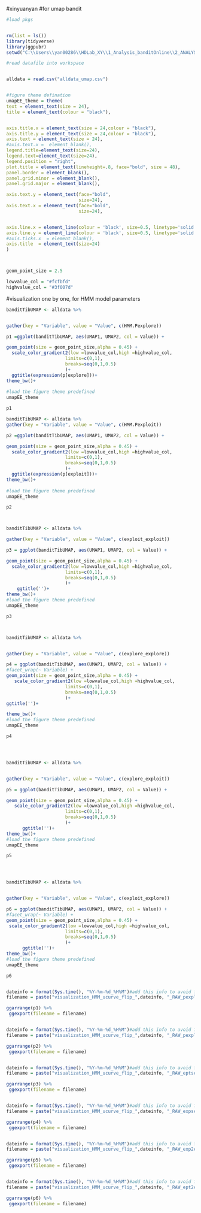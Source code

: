 #xinyuanyan
#for umap bandit

```{r}
#load pkgs


rm(list = ls())
library(tidyverse)
library(ggpubr)
setwd("C:\\Users\\yan00286\\HDLab_XY\\1_Analysis_banditOnline\\2_ANALYSIS_Manifold_nonormalize")

#read datafile into workspace


alldata = read.csv("alldata_umap.csv")



```


```{r}
#figure theme defination
umapEE_theme = theme(
text = element_text(size = 24),
title = element_text(colour = "black"),


axis.title.x = element_text(size = 24,colour = "black"),
axis.title.y = element_text(size = 24,colour = "black"),
axis.text = element_text(size = 24),
#axis.text.x =  element_blank(),
legend.title=element_text(size=24),
legend.text=element_text(size=24),
legend.position = "right",
plot.title = element_text(lineheight=.8, face="bold", size = 48),
panel.border = element_blank(),
panel.grid.minor = element_blank(),
panel.grid.major = element_blank(),

axis.text.y = element_text(face="bold", 
                           size=24),
axis.text.x = element_text(face="bold", 
                           size=24),


axis.line.x = element_line(colour = 'black', size=0.5, linetype='solid'),
axis.line.y = element_line(colour = 'black', size=0.5, linetype='solid'),
#axis.ticks.x  = element_blank(),
axis.title  = element_text(size=24)
)



geom_point_size = 2.5

lowvalue_col = "#fcfbfd"
highvalue_col = "#3f007d"
```


#visualization one by one, for HMM model parameters

```{r}


banditTibUMAP <- alldata %>%


gather(key = "Variable", value = "Value", c(HMM.Pexplore))

p1 =ggplot(banditTibUMAP, aes(UMAP1, UMAP2, col = Value)) +

geom_point(size = geom_point_size,alpha = 0.45) +
  scale_color_gradient2(low =lowvalue_col,high =highvalue_col,
                      limits=c(0,1),
                      breaks=seq(0,1,0.5)
                      )+
  ggtitle(expression(p[explore]))+
theme_bw()+
  
#load the figure theme predefined
umapEE_theme

p1

banditTibUMAP <- alldata %>%
gather(key = "Variable", value = "Value", c(HMM.Pexploit))

p2 =ggplot(banditTibUMAP, aes(UMAP1, UMAP2, col = Value)) +

geom_point(size = geom_point_size,alpha = 0.45) +
  scale_color_gradient2(low =lowvalue_col,high =highvalue_col,
                      limits=c(0,1),
                      breaks=seq(0,1,0.5)
                      )+
  ggtitle(expression(p[exploit]))+
theme_bw()+
  
#load the figure theme predefined
umapEE_theme

p2



banditTibUMAP <- alldata %>%

gather(key = "Variable", value = "Value", c(exploit_exploit))

p3 = ggplot(banditTibUMAP, aes(UMAP1, UMAP2, col = Value)) +

geom_point(size = geom_point_size,alpha = 0.45) +
  scale_color_gradient2(low =lowvalue_col,high =highvalue_col,
                      limits=c(0,1),
                      breaks=seq(0,1,0.5)
                      )+
    ggtitle('')+
theme_bw()+
#load the figure theme predefined
umapEE_theme

p3



banditTibUMAP <- alldata %>%


gather(key = "Variable", value = "Value", c(explore_explore))

p4 = ggplot(banditTibUMAP, aes(UMAP1, UMAP2, col = Value)) +
#facet_wrap(~ Variable) +
geom_point(size = geom_point_size,alpha = 0.45) +
   scale_color_gradient2(low =lowvalue_col,high =highvalue_col,
                      limits=c(0,1),
                      breaks=seq(0,1,0.5)
                      )+
ggtitle('')+

theme_bw()+
#load the figure theme predefined
umapEE_theme

p4




banditTibUMAP <- alldata %>%


gather(key = "Variable", value = "Value", c(explore_exploit))

p5 = ggplot(banditTibUMAP, aes(UMAP1, UMAP2, col = Value)) +

geom_point(size = geom_point_size,alpha = 0.45) +
   scale_color_gradient2(low =lowvalue_col,high =highvalue_col,
                      limits=c(0,1),
                      breaks=seq(0,1,0.5)
                      )+
      ggtitle('')+
theme_bw()+
#load the figure theme predefined
umapEE_theme

p5




banditTibUMAP <- alldata %>%


gather(key = "Variable", value = "Value", c(exploit_explore))

p6 = ggplot(banditTibUMAP, aes(UMAP1, UMAP2, col = Value)) +
#facet_wrap(~ Variable) +
geom_point(size = geom_point_size,alpha = 0.45) +
 scale_color_gradient2(low =lowvalue_col,high =highvalue_col,
                      limits=c(0,1),
                      breaks=seq(0,1,0.5)
                      )+
      ggtitle('')+
theme_bw()+
#load the figure theme predefined
umapEE_theme

p6


dateinfo = format(Sys.time(), "%Y-%m-%d_%H%M")#add this info to avoid file overwrote
filename = paste("visualization_HMM_ucurve_flip_",dateinfo, "_RAW_pexplore.pdf", sep = "")

ggarrange(p1) %>%
 ggexport(filename = filename)


dateinfo = format(Sys.time(), "%Y-%m-%d_%H%M")#add this info to avoid file overwrote
filename = paste("visualization_HMM_ucurve_flip_",dateinfo, "_RAW_pexploit.pdf", sep = "")

ggarrange(p2) %>%
 ggexport(filename = filename)


dateinfo = format(Sys.time(), "%Y-%m-%d_%H%M")#add this info to avoid file overwrote
filename = paste("visualization_HMM_ucurve_flip_",dateinfo, "_RAW_eptself.pdf", sep = "")

ggarrange(p3) %>%
 ggexport(filename = filename)


dateinfo = format(Sys.time(), "%Y-%m-%d_%H%M")#add this info to avoid file overwrote
filename = paste("visualization_HMM_ucurve_flip_",dateinfo, "_RAW_expself.pdf", sep = "")

ggarrange(p4) %>%
 ggexport(filename = filename)


dateinfo = format(Sys.time(), "%Y-%m-%d_%H%M")#add this info to avoid file overwrote
filename = paste("visualization_HMM_ucurve_flip_",dateinfo, "_RAW_exp2ept.pdf", sep = "")

ggarrange(p5) %>%
 ggexport(filename = filename)


dateinfo = format(Sys.time(), "%Y-%m-%d_%H%M")#add this info to avoid file overwrote
filename = paste("visualization_HMM_ucurve_flip_",dateinfo, "_RAW_ept2exp.pdf", sep = "")

ggarrange(p6) %>%
 ggexport(filename = filename)



```

